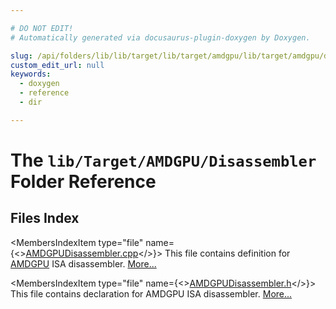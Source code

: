 ```yaml
---

# DO NOT EDIT!
# Automatically generated via docusaurus-plugin-doxygen by Doxygen.

slug: /api/folders/lib/lib/target/lib/target/amdgpu/lib/target/amdgpu/disassembler
custom_edit_url: null
keywords:
  - doxygen
  - reference
  - dir

---
```





# The `lib/Target/AMDGPU/Disassembler` Folder Reference

<DoxygenPage pluginConfig={pluginConfig}>



## Files Index

<MembersIndex>

<MembersIndexItem
  type="file"
  name={<><a href="/docs/api/files/lib/lib/target/lib/target/amdgpu/lib/target/amdgpu/disassembler/amdgpudisassembler-cpp">AMDGPUDisassembler.cpp</a></>}>
This file contains definition for <a href="/docs/api/namespaces/llvm/amdgpu">AMDGPU</a> ISA disassembler. <a href="/docs/api/files/lib/lib/target/lib/target/amdgpu/lib/target/amdgpu/disassembler/amdgpudisassembler-cpp/#details">More...</a>
</MembersIndexItem>

<MembersIndexItem
  type="file"
  name={<><a href="/docs/api/files/lib/lib/target/lib/target/amdgpu/lib/target/amdgpu/disassembler/amdgpudisassembler-h">AMDGPUDisassembler.h</a></>}>
This file contains declaration for AMDGPU ISA disassembler. <a href="/docs/api/files/lib/lib/target/lib/target/amdgpu/lib/target/amdgpu/disassembler/amdgpudisassembler-h/#details">More...</a>
</MembersIndexItem>

</MembersIndex>


</DoxygenPage>
